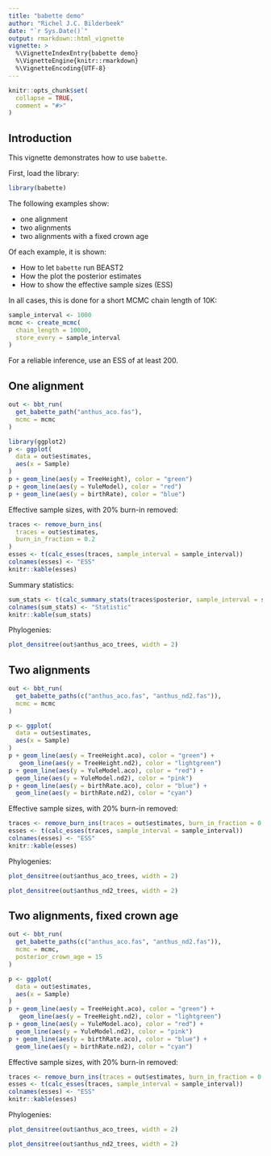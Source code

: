 ```yaml
---
title: "babette demo"
author: "Richel J.C. Bilderbeek"
date: "`r Sys.Date()`"
output: rmarkdown::html_vignette
vignette: >
  %\VignetteIndexEntry{babette demo}
  %\VignetteEngine{knitr::rmarkdown}
  %\VignetteEncoding{UTF-8}
---
```


```r
knitr::opts_chunk$set(
  collapse = TRUE,
  comment = "#>"
)
```

## Introduction

This vignette demonstrates how to use `babette`.

First, load the library:

```r
library(babette)
```

The following examples show:

 * one alignment
 * two alignments
 * two alignments with a fixed crown age

Of each example, it is shown:

 * How to let `babette` run BEAST2
 * How the plot the posterior estimates
 * How to show the effective sample sizes (ESS)
 
In all cases, this is done for a short MCMC chain length of 10K:

```r
sample_interval <- 1000
mcmc <- create_mcmc(
  chain_length = 10000, 
  store_every = sample_interval
)
```

For a reliable inference, use an ESS of at least 200.

## One alignment

```r
out <- bbt_run(
  get_babette_path("anthus_aco.fas"),
  mcmc = mcmc
)
```

```r
library(ggplot2)
p <- ggplot(
  data = out$estimates,
  aes(x = Sample)
) 
p + geom_line(aes(y = TreeHeight), color = "green")
p + geom_line(aes(y = YuleModel), color = "red")
p + geom_line(aes(y = birthRate), color = "blue")

```

Effective sample sizes, with 20% burn-in removed:

```r
traces <- remove_burn_ins(
  traces = out$estimates, 
  burn_in_fraction = 0.2
)
esses <- t(calc_esses(traces, sample_interval = sample_interval))
colnames(esses) <- "ESS"
knitr::kable(esses)
```

Summary statistics:
  
```r
sum_stats <- t(calc_summary_stats(traces$posterior, sample_interval = sample_interval))
colnames(sum_stats) <- "Statistic"
knitr::kable(sum_stats)
```

Phylogenies:

```r
plot_densitree(out$anthus_aco_trees, width = 2)
```

## Two alignments

```r
out <- bbt_run(
  get_babette_paths(c("anthus_aco.fas", "anthus_nd2.fas")),
  mcmc = mcmc
)
```

```r
p <- ggplot(
  data = out$estimates,
  aes(x = Sample)
) 
p + geom_line(aes(y = TreeHeight.aco), color = "green") +
   geom_line(aes(y = TreeHeight.nd2), color = "lightgreen")
p + geom_line(aes(y = YuleModel.aco), color = "red") +
  geom_line(aes(y = YuleModel.nd2), color = "pink")
p + geom_line(aes(y = birthRate.aco), color = "blue") + 
  geom_line(aes(y = birthRate.nd2), color = "cyan")

```

Effective sample sizes, with 20% burn-in removed:

```r
traces <- remove_burn_ins(traces = out$estimates, burn_in_fraction = 0.2)
esses <- t(calc_esses(traces, sample_interval = sample_interval))
colnames(esses) <- "ESS"
knitr::kable(esses)
```

Phylogenies:

```r
plot_densitree(out$anthus_aco_trees, width = 2)
```

```r
plot_densitree(out$anthus_nd2_trees, width = 2)
```

## Two alignments, fixed crown age

```r
out <- bbt_run(
  get_babette_paths(c("anthus_aco.fas", "anthus_nd2.fas")),
  mcmc = mcmc,
  posterior_crown_age = 15
)
```

```r
p <- ggplot(
  data = out$estimates,
  aes(x = Sample)
) 
p + geom_line(aes(y = TreeHeight.aco), color = "green") +
   geom_line(aes(y = TreeHeight.nd2), color = "lightgreen")
p + geom_line(aes(y = YuleModel.aco), color = "red") +
  geom_line(aes(y = YuleModel.nd2), color = "pink")
p + geom_line(aes(y = birthRate.aco), color = "blue") + 
  geom_line(aes(y = birthRate.nd2), color = "cyan")

```

Effective sample sizes, with 20% burn-in removed:

```r
traces <- remove_burn_ins(traces = out$estimates, burn_in_fraction = 0.2)
esses <- t(calc_esses(traces, sample_interval = sample_interval))
colnames(esses) <- "ESS"
knitr::kable(esses)
```

Phylogenies:

```r
plot_densitree(out$anthus_aco_trees, width = 2)
```

```r
plot_densitree(out$anthus_nd2_trees, width = 2)
```
